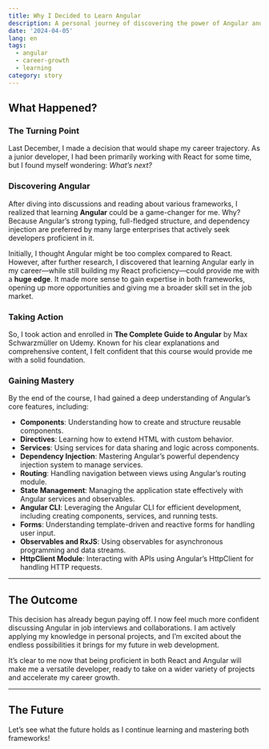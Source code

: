 ```yaml
---
title: Why I Decided to Learn Angular
description: A personal journey of discovering the power of Angular and growing as a Junior Developer 🚀.
date: '2024-04-05'
lang: en
tags:
  - angular
  - career-growth
  - learning
category: story
---
```


## What Happened?

### The Turning Point

Last December, I made a decision that would shape my career trajectory. As a junior developer, I had been primarily working with React for some time, but I found myself wondering: _What’s next?_

### Discovering Angular

After diving into discussions and reading about various frameworks, I realized that learning **Angular** could be a game-changer for me. Why? Because Angular’s strong typing, full-fledged structure, and dependency injection are preferred by many large enterprises that actively seek developers proficient in it.

Initially, I thought Angular might be too complex compared to React. However, after further research, I discovered that learning Angular early in my career—while still building my React proficiency—could provide me with a **huge edge**. It made more sense to gain expertise in both frameworks, opening up more opportunities and giving me a broader skill set in the job market.

### Taking Action

So, I took action and enrolled in **The Complete Guide to Angular** by Max Schwarzmüller on Udemy. Known for his clear explanations and comprehensive content, I felt confident that this course would provide me with a solid foundation.

### Gaining Mastery

By the end of the course, I had gained a deep understanding of Angular’s core features, including:

- **Components**: Understanding how to create and structure reusable components.
- **Directives**: Learning how to extend HTML with custom behavior.
- **Services**: Using services for data sharing and logic across components.
- **Dependency Injection**: Mastering Angular’s powerful dependency injection system to manage services.
- **Routing**: Handling navigation between views using Angular’s routing module.
- **State Management**: Managing the application state effectively with Angular services and observables.
- **Angular CLI**: Leveraging the Angular CLI for efficient development, including creating components, services, and running tests.
- **Forms**: Understanding template-driven and reactive forms for handling user input.
- **Observables and RxJS**: Using observables for asynchronous programming and data streams.
- **HttpClient Module**: Interacting with APIs using Angular’s HttpClient for handling HTTP requests.

---

## The Outcome

This decision has already begun paying off. I now feel much more confident discussing Angular in job interviews and collaborations. I am actively applying my knowledge in personal projects, and I’m excited about the endless possibilities it brings for my future in web development.

It’s clear to me now that being proficient in both React and Angular will make me a versatile developer, ready to take on a wider variety of projects and accelerate my career growth.

---

## The Future

Let’s see what the future holds as I continue learning and mastering both frameworks!
